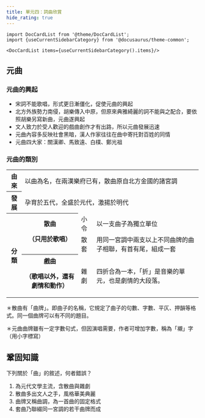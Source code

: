 ```yaml
---
title: 單元四：詞曲欣賞
hide_rating: true
---
```


```mdx-code-block
import DocCardList from '@theme/DocCardList';
import {useCurrentSidebarCategory} from '@docusaurus/theme-common';

<DocCardList items={useCurrentSidebarCategory().items}/>
```

## 元曲

### 元曲的興起

- 宋詞不能歌唱，形式更日漸僵化，促使元曲的興起
- 北方外族勢力南侵，胡樂傳入中原，但原來典雅綺麗的詞不能與之配合，要依照胡樂另寫新曲，元曲遂興起
- 文人致力於受人歡迎的戲曲創作才有出路，所以元曲發展迅速
- 元曲內容多反映社會黑暗，漢人作家往往在曲中寄托對百姓的同情
- 元曲四大家：關漢卿、馬致遠、白樸、鄭光祖

### 元曲的類別

<table>
  <colgroup>
    <col style={{ width: '10%' }} />
    <col />
    <col style={{ width: '20%' }} />
    <col />
  </colgroup>
  <tbody>
    <tr>
      <th>由來</th>
      <td colspan='3'>以曲為名，在兩漢樂府已有，散曲原自北方金國的諸宮調</td>
    </tr>
    <tr>
      <th>發展</th>
      <td colspan='3'>孕育於五代，全盛於元代，激揚於明代</td>
    </tr>
    <tr>
      <th rowspan='3'>分類</th>
      <th rowspan='2'>
        散曲
        <p>（只用於歌唱）</p>
      </th>
      <td>小令</td>
      <td>以一支曲子為獨立單位</td>
    </tr>
    <tr>
      <td>散套</td>
      <td>用同一宮調中兩支以上不同曲牌的曲子相聯，有首有尾，組成一套</td>
    </tr>
    <tr>
      <th>
        戲曲
        <p>（歌唱以外，還有劇情和動作）</p>
      </th>
      <td>雜劇</td>
      <td>四折合為一本，「折」是音樂的單元，也是劇情的大段落。</td>
    </tr>
  </tbody>
</table>
＊散曲有「曲牌」。即曲子的名稱，它規定了曲子的句數、字數、平仄、押韻等格式。同一個曲牌可以有不同的題目。

＊元曲曲牌雖有一定字數句式，但因演唱需要，作者可增加字數，稱為「襯」字（用小字標寫）

<Review Correct={2}>

## 鞏固知識

下列關於「曲」的敘述，何者錯誤？

1. 為元代文學主流，含散曲與雜劇
2. 散曲多出文人之手，風格華美典麗
3. 曲牌又稱曲調，為一首曲的固定格式
4. 套曲乃聯綴同一宮調的若干曲牌而成

</Review>